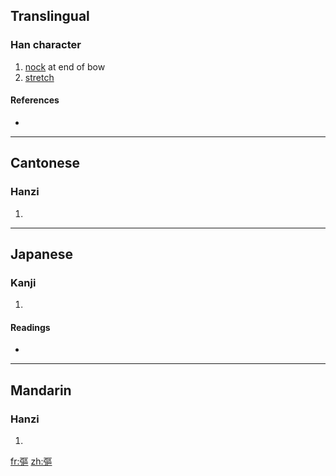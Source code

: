 ==Translingual==

===Han character===
{{Han char|rn=57|rad=弓|as=11|sn=14|four=1121<sub>6</sub>|canj=弓尸口口 (NSRR)}}

# [[nock]] at end of bow
# [[stretch]]

====References====
* {{Han ref|kx=0360.360|dkj=09853|hdz=21001.180|uh=5F44|ud=24388|bh=E1BE|bd=57790}}

----

==Cantonese==

===Hanzi===
{{yue-hanzi|jyut=|y=kau1}}

# {{defn|Cantonese|sort=弓11}}

----

==Japanese==

===Kanji===
{{ja-kanji|grade=|rs=弓11}}

# {{defn|Japanese|sort=弓11}}

====Readings====
* {{ja-readings|on=[[こう]] (kō), [[く]] (ku)|kun=[[ゆはず]] (yuhazu), [[ゆがけ]] (yugake)}}

----

==Mandarin==

===Hanzi===
{{cmn-hanzi|pin=[[kōu]] ([[kou1]])|wg=k'ou<sup>1</sup>}}

# {{defn|Mandarin|sort=弓11}}

[[fr:彄]]
[[zh:彄]]